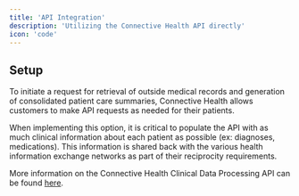 ```yaml
---
title: 'API Integration'
description: 'Utilizing the Connective Health API directly'
icon: 'code'
---
```


## Setup

To initiate a request for retrieval of outside medical records and generation of consolidated
patient care summaries, Connective Health allows customers to make API requests as needed for their patients.

When implementing this option, it is critical to populate the API with as much
clinical information about each patient as possible (ex: diagnoses, medications).
This information is shared back with the various health information exchange networks
as part of their reciprocity requirements.

More information on the Connective Health Clinical Data Processing API can be found [here](/scheduled-appointments/patient-data-processing).
